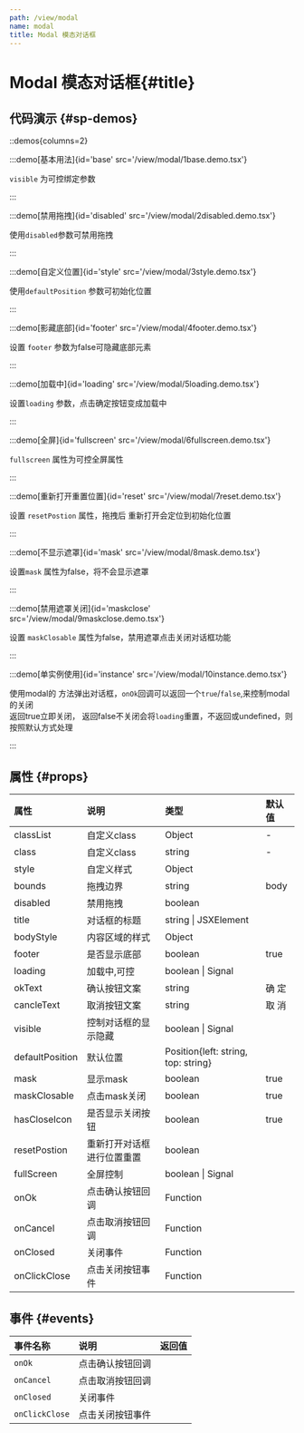 ```yaml
---
path: /view/modal
name: modal
title: Modal 模态对话框
---
```



<div class="sys-ctx-main-left">

# Modal 模态对话框\{#title\}

## 代码演示 \{#sp-demos\}

::demos{columns=2}

:::demo[基本用法]{id='base' src='/view/modal/1base.demo.tsx'}

`visible` 为可控绑定参数

:::


:::demo[禁用拖拽]{id='disabled' src='/view/modal/2disabled.demo.tsx'}

使用`disabled`参数可禁用拖拽

:::


:::demo[自定义位置]{id='style' src='/view/modal/3style.demo.tsx'}

使用`defaultPosition` 参数可初始化位置

:::


:::demo[影藏底部]{id='footer' src='/view/modal/4footer.demo.tsx'}

设置 `footer` 参数为false可隐藏底部元素

:::


:::demo[加载中]{id='loading' src='/view/modal/5loading.demo.tsx'}

设置`loading` 参数，点击确定按钮变成加载中

:::



:::demo[全屏]{id='fullscreen' src='/view/modal/6fullscreen.demo.tsx'}

`fullscreen` 属性为可控全屏属性

:::


:::demo[重新打开重置位置]{id='reset' src='/view/modal/7reset.demo.tsx'}

设置 `resetPostion` 属性，拖拽后 重新打开会定位到初始化位置

:::


:::demo[不显示遮罩]{id='mask' src='/view/modal/8mask.demo.tsx'}

设置`mask` 属性为false，将不会显示遮罩

:::


:::demo[禁用遮罩关闭]{id='maskclose' src='/view/modal/9maskclose.demo.tsx'}

设置 `maskClosable` 属性为false，禁用遮罩点击关闭对话框功能

:::


:::demo[单实例使用]{id='instance' src='/view/modal/10instance.demo.tsx'}

使用modal的 方法弹出对话框，`onOk`回调可以返回一个`true`/`false`,来控制modal的关闭\
返回true立即关闭， 返回false不关闭会将`loading`重置，不返回或undefined，则按照默认方式处理

:::


## 属性 \{#props\}

| 属性 | 说明 | 类型 | 默认值 |
| :--- | :---- | :--- | :--- |
|classList|自定义class|Object|-|
|class|自定义class|string|-|
|style|自定义样式|Object||
|bounds|拖拽边界|string|body|
|disabled|禁用拖拽|boolean||
|title|对话框的标题|string &#124; JSXElement||
|bodyStyle|内容区域的样式|Object||
|footer|是否显示底部|boolean|true|
|loading|加载中,可控|boolean &#124; Signal||,
|okText|确认按钮文案|string|确 定|
|cancleText|取消按钮文案|string|取 消|
|visible|控制对话框的显示隐藏|boolean &#124; Signal||
|defaultPosition|默认位置|Position\{left: string, top: string\}||
|mask|显示mask|boolean|true|
|maskClosable|点击mask关闭|boolean|true|
|hasCloseIcon|是否显示关闭按钮|boolean|true|
|resetPostion|重新打开对话框进行位置重置|boolean||
|fullScreen|全屏控制|boolean &#124; Signal||
|onOk|点击确认按钮回调|Function||
|onCancel|点击取消按钮回调|Function||
|onClosed|关闭事件|Function||
|onClickClose|点击关闭按钮事件|Function||


## 事件 \{#events\}


| 事件名称 | 说明 | 返回值|
| :--- | :---- | :--- |
|`onOk`|点击确认按钮回调||
|`onCancel`|点击取消按钮回调||
|`onClosed`|关闭事件||
|`onClickClose`|点击关闭按钮事件||




</div>